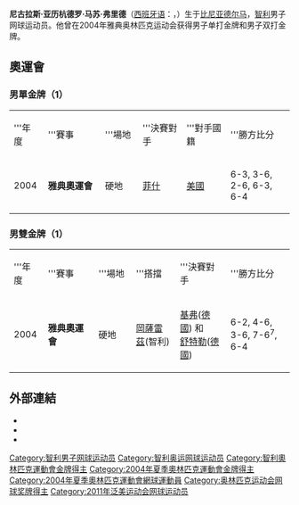 {{Infobox 网球
|姓名=Nicolás Massú
|image=[[File:Nicolas_Massu_2007_Australian_Open_R1.jpg|200px]]
|国籍={{CHI}}
|生日={{birth_date_and_age|1979|10|10|mf=y}}
|出生地=[[智利|智利]][[比尼亞德爾馬|比尼亞德爾馬]]
|居住地=[[智利|智利]][[比尼亞德爾馬|比尼亞德爾馬]]
|身高=183
|体重=80
|持拍手=右
|反拍=双手
|转职业年=1997
|球拍=
|球衣=
|球鞋=
|单打最高排名=9（2004年9月13日）
|双打最高排名=31（2005年7月25日）
|现单打排名=
|现双打排名=
|单打冠军头衔=6
|双打冠军头衔=1
|职业战绩=257胜238负（单打）
|奖金=4,344,833[[美元|美元]]
|澳网最好成绩=男单第二輪（2005）
|法网最好成绩=男单第三輪（2004、2006）
|温网最好成绩=男单第三輪（2001）
|美网最好成绩=男单第四輪（2005）
|大满贯个数=0个（单打0个）
|奥运会最好成绩=男單金牌（[[2004年夏季奥林匹克运动会|雅典奧運會]]）
}}

'''尼古拉斯·亚历杭德罗·马苏·弗里德'''（[[西班牙语|西班牙语]]：'''{{lang|es|Nicolás Alejandro Massú Fried}}'''，{{bd|1979年|10月10日}}）生于[[比尼亚德尔马|比尼亚德尔马]]，[[智利|智利]]男子网球运动员。他曾在2004年雅典奥林匹克运动会获得男子单打金牌和男子双打金牌。

== 奧運會 ==

=== 男單金牌（1）===
{| class="wikitable"
|width="50"|'''年度
|width="150"|'''賽事
|width="75"|'''場地
|width="100"|'''決賽對手
|width="100"|'''對手國籍
|width="175"|'''勝方比分
|- bgcolor="#FFD700"
| 2004
| '''雅典奧運會'''
| 硬地
| [[馬爾迪·菲什|菲什]]
| {{flagicon|USA}}[[美國|美國]]
| 6-3, 3-6, 2-6, 6-3, 6-4      
|}

=== 男雙金牌（1）===
{| class="wikitable"
|width="50"|'''年度
|width="125"|'''賽事
|width="75"|'''場地
|width="100"|'''搭擋
|width="125"|'''決賽對手
|width="175"|'''勝方比分
|- bgcolor="#FFD700"
| 2004 
| '''雅典奧運會''' 
| 硬地 
| [[費爾南多·岡薩雷茲|岡薩雷茲]]({{flagicon|CHI}}智利)  
| [[尼古拉斯·基弗|基弗]]({{flagicon|GER}}[[德國|德國]])  和 <br> [[萊納·舒特勒|舒特勒]]({{flagicon|GER}}[[德國|德國]])
| 6-2, 4-6, 3-6, 7-6<sup>7</sup>, 6-4
|}
{{MedalTop}}
{{MedalCountry|{{CHI}}}}
{{MedalSport | 男子[[網球|網球]]}}
{{MedalGold | [[2004年夏季奧林匹克運動會|2004年雅典]] | [[2004年夏季奧林匹克運動會網球比賽|單打]]}}
{{MedalGold | [[2004年夏季奧林匹克運動會|2004年雅典]] | [[2004年夏季奧林匹克運動會網球比賽|雙打]]}}
{{MedalBottom}}

== 外部連結 ==
* {{ATP|id=M655}}
* {{ITF Profile|尼古拉斯·马苏|10013682}}
* {{DavisCupplayerlink|id=10013682}}

{{奧運網球男單金牌}}
{{奧運網球男雙金牌}}

{{Authority control}}
{{DEFAULTSORT:Massu, Nicolas}}
[[Category:智利男子网球运动员|Category:智利男子网球运动员]]
[[Category:智利奥运网球运动员|Category:智利奥运网球运动员]]
[[Category:智利奧林匹克運動會金牌得主|Category:智利奧林匹克運動會金牌得主]]
[[Category:2004年夏季奧林匹克運動會金牌得主|Category:2004年夏季奧林匹克運動會金牌得主]]
[[Category:2004年夏季奧林匹克運動會網球運動員|Category:2004年夏季奧林匹克運動會網球運動員]]
[[Category:奥林匹克运动会网球奖牌得主|Category:奥林匹克运动会网球奖牌得主]]
[[Category:2011年泛美运动会网球运动员|Category:2011年泛美运动会网球运动员]]